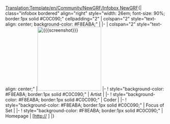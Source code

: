 <noinclude>[[Translation:Template/en/Community/NewGRF/Infobox NewGRF]]</noinclude>{| class="infobox bordered" align="right" style="width: 26em; font-size: 90%; border:1px solid #C0C090;" cellpadding="2"
| colspan="2" style="text-align: center; background-color: #F8EABA;" | '''''{{{setname}}}'''''
|-
| colspan="2" style="text-align: center;" |[[File:{{{screenshot}}}|center|200px]]
|-
! style="background-color: #F8EABA; border:1px solid #C0C090;" | Artist
| {{{artist}}}
|-
! style="background-color: #F8EABA; border:1px solid #C0C090;" | Coder
| {{{coder}}}
|-
! style="background-color: #F8EABA; border:1px solid #C0C090;" | Focus of Set
| {{{focus}}}
|-
! style="background-color: #F8EABA; border:1px solid #C0C090;" | Homepage
| [http://{{{homepage}}} {{{homepagename}}}]
|}